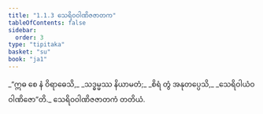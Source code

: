 ```yaml
---
title: "1.1.3 သေရိဝဝါဏိဇဇာတက"
tableOfContents: false
sidebar:
  order: 3
type: "tipitaka"
basket: "su"
book: "ja1"
---
```



<DynamicBreadcrumb />

<Division number="3" book="ja1" e="ch" v="22" p="2">

<Paragraph number="6" type="verses" book="ja1">
_“ဣဓ စေ နံ ဝိရာဓေသိ,_  
_သဒ္ဓမ္မဿ နိယာမတံ;_  
_စိရံ တွံ အနုတပ္ပေသိ,_  
_သေရိဝါယံဝ ဝါဏိဇော”တိ._  


</Paragraph>
</Division>

<Paragraph number="7" type="center" book="ja1">
သေရိဝဝါဏိဇဇာတကံ တတိယံ.
</Paragraph>
